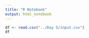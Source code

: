 ```yaml
---
title: "R Notebook"
output: html_notebook
---
```


```r
df <- read.csv("../Day 5/input.csv")
df
```